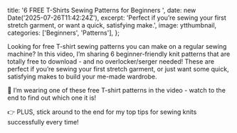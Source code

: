 
  title: '6 FREE T-Shirts Sewing Patterns for Beginners ',
  date: new Date('2025-07-26T11:42:24Z'),
  excerpt:
    'Perfect if you’re sewing your first stretch garment, or want a quick, satisfying make.',
  image: ytthumbnail,
  categories: ['Beginners', 'Patterns'],
};

<YouTubeVideo
  videoId="0xtcwcgLwnI"
  title="Six FREE T-Shirts Sewing Patterns for Beginners | Joanna Florence Makes"
  className="hover:shadow-2xl transition-shadow duration-300"
/>

Looking for free T-shirt sewing patterns you can make on a regular sewing machine? In this video, I’m sharing 6 beginner-friendly knit patterns that are totally free to download - and no overlocker/serger needed! These are perfect if you’re sewing your first stretch garment, or just want some quick, satisfying makes to build your me-made wardrobe.

👕 I’m wearing one of these free T-shirt patterns in the video - watch to the end to find out which one it is!

👉 PLUS, stick around to the end for my top tips for sewing knits successfully every time!
